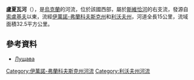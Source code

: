 '''盧夏瓦河'''（{{lang-uk|Лущава}}），是[[烏克蘭|烏克蘭]]的河流，位於該國西部，屬於[[斯維恰河|斯維恰河]]的右支流，發源自[[索盧基夫|索盧基夫]]以東，流經[[伊萬諾-弗蘭科夫斯克州|伊萬諾-弗蘭科夫斯克州]]和[[利沃夫州|利沃夫州]]，河道全長15公里，流域面積32.5平方公里。

==參考資料==
* [https://web.archive.org/web/20131020164116/http://do.gendocs.ru/docs/index-29520.html?page=31 Лущава]

{{DEFAULTSORT:Лущава}}
[[Category:伊萬諾-弗蘭科夫斯克州河流|Category:伊萬諾-弗蘭科夫斯克州河流]]
[[Category:利沃夫州河流|Category:利沃夫州河流]]


{{Ukraine-river-stub}}